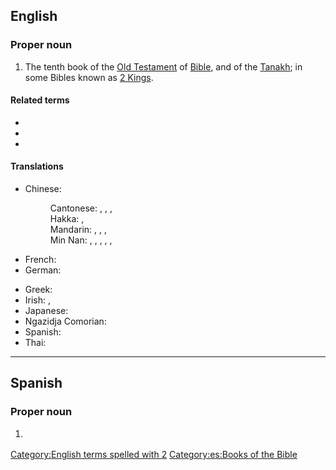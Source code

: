 ==English==
{{book of the Bible|Books of Samuel}}

===Proper noun===
{{en-proper noun}}

# {{lb|en|biblical}} The tenth book of the [[Old Testament]] of [[Bible]], and of the [[Tanakh]]; in some Bibles known as [[2 Kings]].

====Related terms====
* {{l|en|Kgs}}
* {{l|en|2 Kgs}}
* {{l|en|2 Sam.}}

====Translations====
{{trans-top|book of the Bible}}
* Chinese:
*: Cantonese: {{t|yue|撒母耳記下|sc=Hani}}, {{t|yue|撒母耳记下|tr=saat3 mou5 ji5 gei3 haa6|sc=Hani}}, {{t|yue|撒慕爾紀下|sc=Hani}}, {{t|yue|撒慕尔纪下|tr=saat3 mou6 ji5 gei2 haa6|sc=Hani}} {{qualifier|Catholic}}
*: Hakka: {{t|hak|撒母耳記下|sc=Hani}}, {{t|hak|撒母耳记下|tr=Sat-mû-ngí-ki Ha|sc=Hani}}
*: Mandarin: {{t+|cmn|撒母耳記下|sc=Hani}}, {{t+|cmn|撒母耳记下|tr=Sǎmǔ'ěrjì Xià|sc=Hani}}, {{t|cmn|撒慕爾紀下|sc=Hani}}, {{t|cmn|撒慕尔纪下|tr=Sǎmù'ěrjì Xià|sc=Hani}} {{qualifier|Catholic}}
*: Min Nan: {{t|nan|撒母耳記下卷|sc=Hani}}, {{t|nan|撒母耳记下卷|tr=Sat-bó͘-ní Kì Hā-koàn, Sat-bó͘-jí Kì Hā-koàn|sc=Hani}}, {{t|nan|撒母耳記下|sc=Hani}}, {{t|nan|撒母耳记下|tr=Sat-bó͘-ní Kì Hā, Sat-bó͘-jí Kì Hā|sc=Hani}}, {{t|nan|撒慕爾紀下}}, {{t|nan|撒慕尔纪下|tr=Sat-bō͘-ní-kí hā}} {{qualifier|Catholic}}
* French: {{t|fr|2 Samuel}}
* German: {{t|de|2 Samuel}}
{{trans-mid}}
* Greek: {{t|el|Β' Σαμουήλ}}
* Irish: {{t|ga|Dara Leabhar Shamúéil|m}}, {{t|ga|2 Samúéil|m}}
* Japanese: {{t|ja|サムエル記下|tr=samueru kige|sc=Jpan}}
* Ngazidja Comorian: {{t|zdj|2 Samweli}}
* Spanish: {{t|es|2 Samuel|m}}
* Thai: {{t|th|๒ ซามูเอล}}
{{trans-bottom}}

[[Category:English terms spelled with 2]]

----

==Spanish==

===Proper noun===
{{es-proper noun|m}}

# {{lb|es|bible}} {{l|en|2 Samuel}} {{gloss|the book of the Bible}}

[[Category:es:Books of the Bible]]